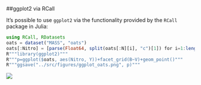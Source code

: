 ##ggplot2 via RCall

It's possible to use `ggplot2` via the functionality provided by the `RCall` package in Julia:

```julia
using RCall, RDatasets
oats = dataset("MASS", "oats")
oats[:Nitro] = [parse(Float64, split(oats[:N][i], "c")[1]) for i=1:length(oats[:N])]
R"""library(ggplot2)"""
R"""p=ggplot($oats, aes(Nitro, Y))+facet_grid(B~V)+geom_point()"""
R"""ggsave("../src/figures/ggplot_oats.png", p)"""
```

![](figures/ggplot_oats.png)
